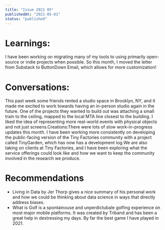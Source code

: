 ```yaml
---
title: "Issue 2021 05"
publishedAt: "2021-05-01"
status: "published"
---
```


# Learnings:

I have been working on migrating many of my tools to using primarily open-source or indie projects when possible. So this month, I moved the letter from Substack to ButtonDown Email, which allows for more customization!

# Conversations:

This past week some friends rented a studio space in Brooklyn, NY, and it made me excited to work towards having an in-person studio again in the future. One of the projects they wanted to build out was attaching a small train to the ceiling, mapped to the local MTA line closest to the building. I liked the idea of representing more real-world events with physical objects and not just screens.Creations:There were lots of slow work-in-progress updates this month. I have been working more consistently on developing the public-facing version of the Tiny Factories community with a project called TinyGarden, which has now has a development log.We are also taking on clients at Tiny Factories, and I have been exploring what the service offerings could look like and how we want to keep the community involved in the research we produce.

# Recommendations

- Living in Data by Jer Thorp gives a nice summary of his personal work and how we could be thinking about data science in ways that directly address biases.
- What is Golf is a spontainouse and unperdictubale golfing experience on most major mobile platforms. It was created by Triband and has been a great help in destressing my days. By far the best game I have played in 2021.
